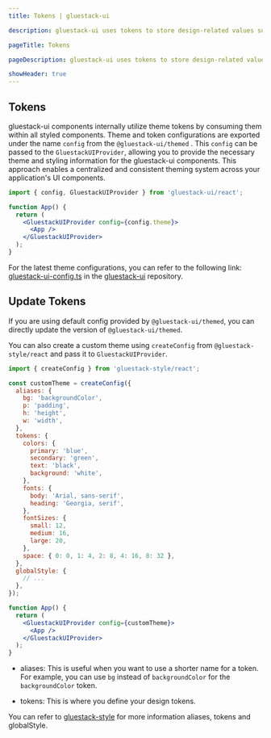```yaml
---
title: Tokens | gluestack-ui

description: gluestack-ui uses tokens to store design-related values such as colors, typography, spacing, and more. They are a way of centralizing the values in a single location.

pageTitle: Tokens

pageDescription: gluestack-ui uses tokens to store design-related values such as colors, typography, spacing, and more. They are a way of centralizing the values in a single location.

showHeader: true
---
```



<Meta title="Customize and Style/Tokens" />

## Tokens

gluestack-ui components internally utilize theme tokens by consuming them within all styled components.
Theme and token configurations are exported under the name `config` from the `@gluestack-ui/themed` . This `config` can be passed to the `GluestackUIProvider`, allowing you to provide the necessary theme and styling information for the gluestack-ui components. This approach enables a centralized and consistent theming system across your application's UI components.

```jsx
import { config, GluestackUIProvider } from 'gluestack-ui/react';

function App() {
  return (
    <GluestackUIProvider config={config.theme}>
      <App />
    </GluestackUIProvider>
  );
}
```

For the latest theme configurations, you can refer to the following link: [gluestack-ui-config.ts](https://github.com/gluestack/gluestack-ui/blob/patch/example/storybook/src/gluestack-ui.config.ts.) in the [gluestack-ui](https://github.com/gluestack/gluestack-ui) repository.

## Update Tokens

If you are using default config provided by `@gluestack-ui/themed`, you can directly update the version of `@gluestack-ui/themed`.

You can also create a custom theme using `createConfig` from `@gluestack-style/react` and pass it to `GluestackUIProvider`.

```jsx
import { createConfig } from 'gluestack-style/react';

const customTheme = createConfig({
  aliases: {
    bg: 'backgroundColor',
    p: 'padding',
    h: 'height',
    w: 'width',
  },
  tokens: {
    colors: {
      primary: 'blue',
      secondary: 'green',
      text: 'black',
      background: 'white',
    },
    fonts: {
      body: 'Arial, sans-serif',
      heading: 'Georgia, serif',
    },
    fontSizes: {
      small: 12,
      medium: 16,
      large: 20,
    },
    space: { 0: 0, 1: 4, 2: 8, 4: 16, 8: 32 },
  },
  globalStyle: {
    // ...
  },
});

function App() {
  return (
    <GluestackUIProvider config={customTheme}>
      <App />
    </GluestackUIProvider>
  );
}
```

- aliases: This is useful when you want to use a shorter name for a token. For example, you can use `bg` instead of `backgroundColor` for the `backgroundColor` token.

- tokens: This is where you define your design tokens.

You can refer to [gluestack-style](https://style.gluestack.io/docs/configuration/theme-tokens) for more information aliases, tokens and globalStyle.
